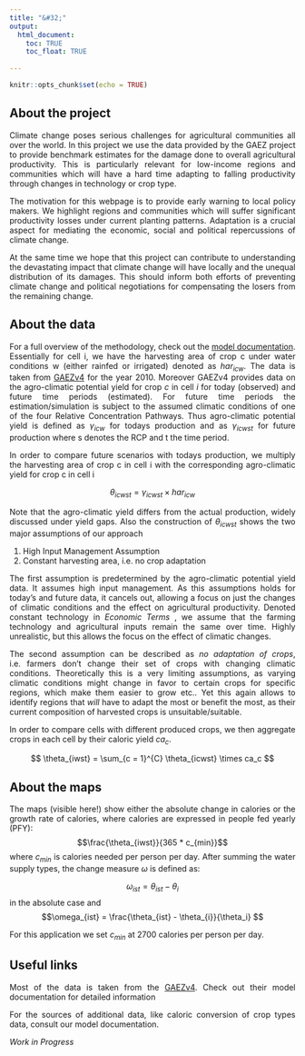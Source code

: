```yaml
---
title: "&#32;"
output: 
  html_document:
    toc: TRUE
    toc_float: TRUE
  
---
```


<style>
body {
text-align: justify}
</style>



```r
knitr::opts_chunk$set(echo = TRUE)
```


## About the project

Climate change poses serious challenges for agricultural communities all over the world. In this project we use the data provided by the GAEZ project to provide benchmark estimates for the damage done to overall agricultural productivity. This is particularly relevant for low-income regions and communities which will have a hard time adapting to falling productivity through changes in technology or crop type.


The motivation for this webpage is to provide early warning to local policy makers. We highlight regions and communities which will suffer significant productivity losses under current planting patterns. Adaptation is a crucial aspect for mediating the economic, social and political repercussions of climate change.


At the same time we hope that this project can contribute to understanding the devastating impact that climate change will have locally and the unequal distribution of its damages. This should inform both efforts of preventing climate change and political negotiations for compensating the losers from the remaining change.



## About the data

For a full overview of the methodology, check out the [model documentation](downloads.html). 
Essentially for cell i, we have the harvesting area of crop c under water conditions w (either rainfed or irrigated) denoted as $har_{icw}$. The data is taken from [GAEZv4](https://gaez.fao.org/) for the year 2010. 
Moreover GAEZv4 provides data on the agro-climatic potential yield for crop *c* in cell *i* for today (observed) and future time periods (estimated). 
For future time periods the estimation/simulation is subject to the assumed climatic conditions of one of the four Relative Concentration Pathways. Thus agro-climatic potential yield is defined as $\gamma_{icw}$ for todays production and as $\gamma_{icwst}$ for future production where s denotes the RCP and t the time period. 

In order to compare future scenarios with todays production, we multiply the harvesting area of crop c in cell i with the corresponding agro-climatic yield for crop c in cell i

$$ \theta_{icwst} = \gamma_{icwst} \times har_{icw} $$

Note that the agro-climatic yield differs from the actual production, widely discussed under yield gaps. 
Also the construction of $\theta_{icwst}$ shows the two major assumptions of our approach

1. High Input Management Assumption
2. Constant harvesting area, i.e. no crop adaptation


The first assumption is predetermined by the agro-climatic potential yield data. It assumes high input management. As this assumptions holds for today's and future data, it cancels out, allowing a focus on just the changes of climatic conditions and the effect on agricultural productivity. Denoted constant technology in _Economic Terms_ , we assume that the farming technology and agricultural inputs remain the same over time. Highly unrealistic, but this allows the focus on the effect of climatic changes.

The second assumption can be described as _no adaptation of crops_, i.e. farmers don't change their set of crops with changing climatic conditions. 
Theoretically this is a very limiting assumptions, as varying climatic conditions might change in favor to certain crops for specific regions, which make them easier to grow etc.. Yet this again allows to identify regions that _will_ have to adapt the most or benefit the most, as their current composition of harvested crops is unsuitable/suitable. 



In order to compare cells with different produced crops, we then aggregate crops in each cell by their caloric yield $ca_c$. 

$$ \theta_{iwst} = \sum_{c = 1}^{C} \theta_{icwst} \times ca_c $$

## About the maps

The maps (visible here!) show either the absolute change in calories or the growth rate of calories, where calories are expressed in people fed yearly (PFY):
$$\frac{\theta_{iwst}}{365 * c_{min}}$$
where $c_{min}$ is calories needed per person per day. After summing the water supply types, the change measure $\omega$ is defined as:


$$\omega_{ist} = \theta_{ist} - \theta_{i} $$
in the absolute case and 
$$\omega_{ist} = \frac{\theta_{ist} - \theta_{i}}{\theta_i} $$

For this application we set $c_{min}$ at 2700 calories per person per day. 



## Useful links

Most of the data is taken from the [GAEZv4](https://gaez.fao.org/). Check out their model documentation for detailed information

For the sources of additional data, like caloric conversion of crop types data, consult our model documentation.

*Work in Progress*

